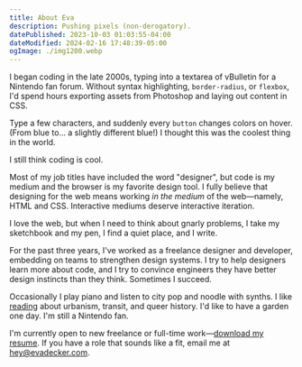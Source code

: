```yaml
---
title: About Eva
description: Pushing pixels (non-derogatory).
datePublished: 2023-10-03 01:03:55-04:00
dateModified: 2024-02-16 17:48:39-05:00
ogImage: ./img1200.webp
---
```


I began coding in the late 2000s, typing into a textarea of vBulletin for a Nintendo fan forum. Without syntax highlighting, `border-radius`, or `flexbox`, I'd spend hours exporting assets from Photoshop and laying out content in CSS.

Type a few characters, and suddenly every `button` changes colors on hover. (From blue to... a slightly different blue!) I thought this was the coolest thing in the world.

I still think coding is cool.

Most of my job titles have included the word "designer", but code is my medium and the browser is my favorite design tool. I fully believe that designing for the web means working _in the medium_ of the web—namely, HTML and CSS. Interactive mediums deserve interactive iteration.

I love the web, but when I need to think about gnarly problems, I take my sketchbook and my pen, I find a quiet place, and I write.

For the past three years, I've worked as a freelance designer and developer, embedding on teams to strengthen design systems. I try to help designers learn more about code, and I try to convince engineers they have better design instincts than they think. Sometimes I succeed.

Occasionally I play piano and listen to city pop and noodle with synths. I like [reading](https://goodreads.com/evadecker) about urbanism, transit, and queer history. I'd like to have a garden one day. I'm still a Nintendo fan.

I'm currently open to new freelance or full-time work—[download my resume](/downloads/eva-decker-resume.pdf). If you have a role that sounds like a fit, email me at hey@evadecker.com.
